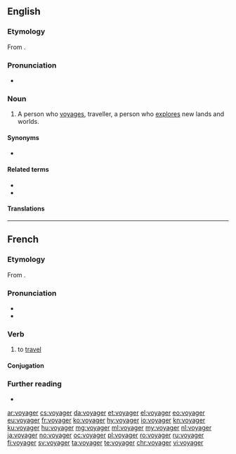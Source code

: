 ==English==
{{wikipedia|dab=voyager}}

===Etymology===
From {{af|en|voyage|-er|id2=agent noun}}.

===Pronunciation===
* {{audio|en-us-voyager.ogg|Audio (US)|lang=en}}

===Noun===
{{en-noun}}

# A person who [[voyage]]s, traveller, a person who [[explore]]s new lands and worlds.

====Synonyms====
* {{l|en|traveller}}

====Related terms====
* {{l|en|voyage}}
* {{l|en|voyageur}}

====Translations====
{{trans-see|traveller}}

----

==French==

===Etymology===
From {{m|fr|voyage}}.

===Pronunciation===
* {{audio|Fr-voyager.ogg|audio|lang=fr}}
* {{IPA|/vwa.ja.ʒe/|lang=fr}}

===Verb===
{{fr-verb}}

# to [[travel]]

====Conjugation====
{{fr-conj-auto}}

===Further reading===
* {{R:TLFi}}

[[ar:voyager]]
[[cs:voyager]]
[[da:voyager]]
[[et:voyager]]
[[el:voyager]]
[[eo:voyager]]
[[eu:voyager]]
[[fr:voyager]]
[[ko:voyager]]
[[hy:voyager]]
[[io:voyager]]
[[kn:voyager]]
[[ku:voyager]]
[[hu:voyager]]
[[mg:voyager]]
[[ml:voyager]]
[[my:voyager]]
[[nl:voyager]]
[[ja:voyager]]
[[no:voyager]]
[[oc:voyager]]
[[pl:voyager]]
[[ro:voyager]]
[[ru:voyager]]
[[fi:voyager]]
[[sv:voyager]]
[[ta:voyager]]
[[te:voyager]]
[[chr:voyager]]
[[vi:voyager]]